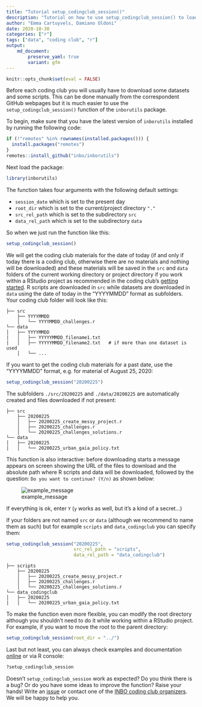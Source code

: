 ```yaml
---
title: "Tutorial setup_codingclub_session()"
description: "Tutorial on how to use setup_codingclub_session() to load data and scripts to use during coding clubs."
author: "Emma Cartuyvels, Damiano Oldoni"
date: 2020-10-30
categories: ["r"]
tags: ["data", "coding club", "r"]
output: 
    md_document:
        preserve_yaml: true
        variant: gfm
---
```



```r
knitr::opts_chunk$set(eval = FALSE)
```


Before each coding club you will usually have to download some datasets and some scripts.
This can be done manually from the correspondent GitHub webpages but it is much easier to use the `setup_codingclub_session()` function of the `inborutils` package.

To begin, make sure that you have the latest version of `inborutils` installed by running the following code:

```r
if (!"remotes" %in% rownames(installed.packages())) {
  install.packages("remotes")
}
remotes::install_github("inbo/inborutils")
```

Next load the package:

```r
library(inborutils)
```

The function takes four arguments with the following default settings:

 - `session_date` which is set to the present day
 - `root_dir` which is set to  the current/project directory `"."`
 - `src_rel_path` which is set to the subdirectory `src`
 - `data_rel_path` which is set to the subdirectory `data`


So when we just run the function like this:

```r
setup_codingclub_session()
```

We will get the coding club materials for the date of today (if and only if today there is a coding club, otherwise there are no materials and nothing will be downloaded) and these materials will be saved in the `src` and `data` folders of the current working directory or project directory if you work within a RStudio project as recommended in the coding club's [getting started](https://inbo.github.io/coding-club/gettingstarted.html). 
R scripts are downloaded in `src` while datasets are downloaded in `data` using the date of today in the "YYYYMMDD" format as subfolders. Your coding club folder will look like this:

```
├── src
    ├── YYYYMMDD
    │   └── YYYYMMDD_challenges.r
└── data
│   ├── YYYYMMDD
|   │   ├── YYYYYMMDD_filename1.txt
|   │   ├── YYYYYMMDD_filename2.txt   # if more than one dataset is used
    │   └── ...
```

If you want to get the coding club materials for a past date, use the "YYYYMMDD" format, e.g. for material of August 25, 2020: 

```r
setup_codingclub_session("20200225")
```

The subfolders `./src/20200225` and `./data/20200225` are automatically created and files downloaded if not present:

```
├── src
    ├── 20200225
    │   ├── 20200225_create_messy_project.r
    │   ├── 20200225_challenges.r
    │   └── 20200225_challenges_solutions.r
└── data
│   ├── 20200225
|   │   └── 20200225_urban_gaia_policy.txt
```

This function is also interactive: before downloading starts a message appears on screen showing the URL of the files to download and the absolute path where R scripts and data will be downloaded, followed by the question: `Do you want to continue? (Y/n)` as shown below:

![example_message](images/example_message_before_download.png)

If everything is ok, enter `Y` (`y` works as well, but it's a kind of a secret...)

If your folders are not named `src` or `data` (although we recommend to name them as such) but for example `scripts` and `data_codingclub` you can specify them:

```r
setup_codingclub_session("20200225",
                         src_rel_path = "scripts",
                         data_rel_path = "data_codingclub")

```

```
├── scripts
    ├── 20200225
    │   ├── 20200225_create_messy_project.r
    │   ├── 20200225_challenges.r
    │   └── 20200225_challenges_solutions.r
└── data_codingclub
│   ├── 20200225
|   │   └── 20200225_urban_gaia_policy.txt
```

To make the function even more flexible, you can modify the root directory although you shouldn't need to do it while working within a RStudio project. For example, if you want to move the root to the parent directory:

```r
setup_codingclub_session(root_dir = "../")
```

Last but not least, you can always check examples and documentation [online](https://inbo.github.io/inborutils/reference/setup_codingclub_session.html) or via R console:

```r
?setup_codingclub_session
```

Doesn't `setup_codingclub_session` work as expected? Do you think there is a bug? Or do you have some ideas to improve the function? Raise your hands! Write an [issue](https://github.com/inbo/inborutils/issues) or contact one of the [INBO coding club organizers](https://inbo.github.io/coding-club/). We will be happy to help you.
